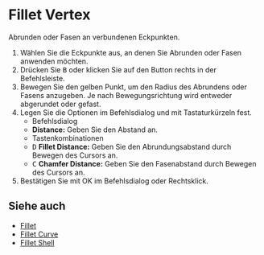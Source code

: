
# Fillet Vertex

<Reference shortcut="B" command="Fillet Vertex" button="Rechts von der Befehlsleiste" />

Abrunden oder Fasen an verbundenen Eckpunkten.

1. Wählen Sie die Eckpunkte aus, an denen Sie Abrunden oder Fasen anwenden möchten.
2. Drücken Sie <kbd>B</kbd> oder klicken Sie auf den Button <ButtonIcon type="button-fillet" /> rechts in der Befehlsleiste.
3. Bewegen Sie den gelben Punkt, um den Radius des Abrundens oder Fasens anzugeben. Je nach Bewegungsrichtung wird entweder abgerundet oder gefast.
4. Legen Sie die Optionen im Befehlsdialog und mit Tastaturkürzeln fest.
   - <Kst>Befehlsdialog</Kst>
   - **Distance:** Geben Sie den Abstand an.
   - <Kst>Tastenkombinationen</Kst>
   - <kbd>D</kbd> **Fillet Distance:** Geben Sie den Abrundungsabstand durch Bewegen des Cursors an.
   - <kbd>C</kbd> **Chamfer Distance:** Geben Sie den Fasenabstand durch Bewegen des Cursors an.
5. Bestätigen Sie mit OK im Befehlsdialog oder Rechtsklick.

<VideoPlayer fileName="fillet"/>

## Siehe auch
- [Fillet](./fillet)
- [Fillet Curve](./fillet-curve)
- [Fillet Shell](../solid/fillet-shell)